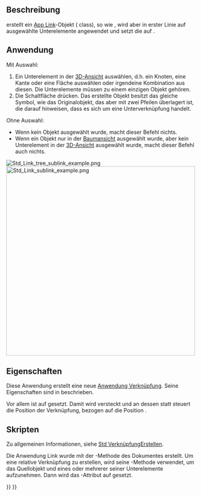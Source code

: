 <languages/>

{{Docnav/de
|[[Std_LinkMake/de|VerknüpfungErstellen]]
|[[Std_LinkReplace/de|DurchVerknüpfungErsetzen]]
|[[Std_Base/de|Std Base]]
|IconL=Std_LinkMake.svg
|IconR=Std_LinkReplace.svg
|IconC=Freecad.svg
}}

{{GuiCommand/de
|Name=Std LinkMakeRelative
|Name/de=Std UnterverknüpfungErstellen
|MenuLocation=Kein
|Workbenches=Alle
|Version=0.19
|SeeAlso=[[Std_Part/de|Std Part]], [[Std_Group/de|Std Gruppe]], [[Std_LinkMake/de|Std VerknüpfungErstellen]]
}}

<span id="Description"></span>
==Beschreibung==

{{Button|[[File:Std_LinkMakeRelative.svg|16px]] [[Std_LinkMakeRelative/de|Std UnterverknüpfungErstellen]]}} erstellt ein [[App_Link|App Link]]-Objekt ({{incode|App::Link}} class), so wie {{Button|[[File:Std_LinkMake.svg|16px]] [[Std_LinkMake/de|Std VerknüpfungErstellen]]}}, wird aber in erster Linie auf ausgewählte Unterelemente angewendet und setzt die {{PropertyData/de|Link Transform}} auf {{TRUE}}.

<span id="Usage"></span>
==Anwendung==

Mit Auswahl:
# Ein Unterelement in der [[3D_view/de|3D-Ansicht]] auswählen, d.h. ein Knoten, eine Kante oder eine Fläche auswählen oder irgendeine Kombination aus diesen. Die Unterelemente müssen zu einem einzigen Objekt gehören.
# Die Schaltfläche {{Button|[[File:Std_LinkMakeRelative.svg|16px]] [[Std_LinkMakeRelative/de|UnterverknüpfungErstellen]]}} drücken. Das erstellte Objekt besitzt das gleiche Symbol, wie das Originalobjekt, das aber mit zwei Pfeilen überlagert ist, die darauf hinweisen, dass es sich um eine Unterverknüpfung handelt.

Ohne Auswahl:
* Wenn kein Objekt ausgewählt wurde, macht dieser Befehl nichts.
* Wenn ein Objekt nur in der [[tree_view/de|Baumansicht]] ausgewählt wurde, aber kein Unterelement in der [[3D_view/de|3D-Ansicht]] ausgewählt wurde, macht dieser Befehl auch nichts.

[[File:Std_Link_tree_sublink_example.png]] [[File:Std_Link_sublink_example.png|500px]]

{{Caption|Originaler Körper und drei Verknüpfungen, die von seinen Unterelementen erstellt wurden, inklusive Kanten und Flächen.}}

<span id="Properties"></span>
==Eigenschaften==

Diese Anwendung erstellt eine neue [[App_Link/de|Anwendung Verknüpfung]]. Seine Eigenschaften sind in {{Button|[[File:Std_LinkMake.svg|16px]] [[Std_LinkMake/de|Std VerknüpfungErstellen]]}} beschrieben.

Vor allem {{PropertyData|Link Transform}} ist auf {{TRUE}} gesetzt. Damit wird {{PropertyData|Placement}} versteckt und an dessen statt steuert {{PropertyData|Link Placement}} die Position der Verknüpfung, bezogen auf die Position {{PropertyData|Linked Object}}.

<span id="Scripting"></span>
==Skripten==

Zu allgemeinen Informationen, siehe [[Std_LinkMake/de|Std VerknüpfungErstellen]].

Die Anwendung Link wurde mit der {{incode|addObject()}}-Methode des Dokumentes erstellt. Um eine relative Verknüpfung zu erstellen, wird seine {{incode|setLink}}-Methode verwendet, um das Quellobjekt und eines oder mehrerer seiner Unterelemente aufzunehmen. Dann wird das {{incode|LinkTransform}}-Attribut auf {{incode|True}} gesetzt.

{{Code|code=
import FreeCAD as App

doc = App.newDocument()
body = App.ActiveDocument.addObject("Part::Box", "Box")

obj = App.ActiveDocument.addObject("App::Link", "Link")
obj.setLink(body, '', ['Edge1', 'Edge6', 'Edge7', 'Edge10', 'Face2', 'Face3'])
obj.LinkTransform = True
obj.LinkPlacement.Base = App.Vector(20, 20, 0)
App.ActiveDocument.recompute()
}}


{{Docnav/de
|[[Std_LinkMake/de|VerweisHerstellen]]
|[[Std_LinkReplace/de|VerweisErsatz]]
|[[Std_Base/de|Std Basis]]
|IconL=Std_LinkMake.svg
|IconR=Std_LinkReplace.svg
|IconC=Freecad.svg
}}

{{Std Base navi{{#translation:}}}}
{{Userdocnavi{{#translation:}}}}
{{clear}}
